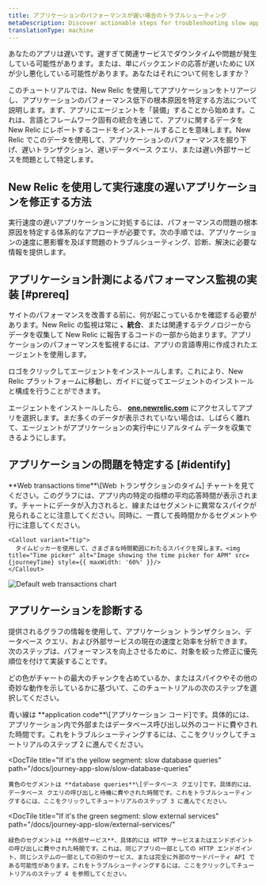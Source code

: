 ```yaml
---
title: アプリケーションのパフォーマンスが遅い場合のトラブルシューティング
metaDescription: Discover actionable steps for troubleshooting slow application performance to identify and resolve issues for a smoother user experience.
translationType: machine
---
```




あなたのアプリは遅いです。遅すぎて関連サービスでダウンタイムや問題が発生している可能性があります。または、単にバックエンドの応答が遅いために UX が少し悪化している可能性があります。あなたはそれについて何をしますか？

このチュートリアルでは、New Relic を使用してアプリケーションをトリアージし、アプリケーションのパフォーマンス低下の根本原因を特定する方法について説明します。まず、アプリにエージェントを「装備」することから始めます。これは、言語とフレームワーク固有の統合を通じて、アプリに関するデータを New Relic にレポートするコードをインストールすることを意味します。New Relic でこのデータを使用して、アプリケーションのパフォーマンスを掘り下げ、遅いトランザクション、遅いデータベース クエリ、または遅い外部サービスを問題として特定します。

## New Relic を使用して実行速度の遅いアプリケーションを修正する方法

実行速度の遅いアプリケーションに対処するには、パフォーマンスの問題の根本原因を特定する体系的なアプローチが必要です。次の手順では、アプリケーションの速度に悪影響を及ぼす問題のトラブルシューティング、診断、解決に必要な情報を提供します。

## アプリケーション計測によるパフォーマンス監視の実装 [#prereq]

サイトのパフォーマンスを改善する前に、何が起こっているかを確認する必要があります。New Relic の監視は常に **、統合**、または関連するテクノロジーからデータを収集して New Relic に報告するコードの一部から始まります。アプリケーションのパフォーマンスを監視するには、アプリの言語専用に作成されたエージェントを使用します。

ロゴをクリックしてエージェントをインストールします。これにより、New Relic プラットフォームに移動し、ガイドに従ってエージェントのインストールと構成を行うことができます。

<TechTileGrid>
  <TechTile
    name="Go agent"
    icon="logo-go"
    to="https://one.newrelic.com/nr1-core?state=985d4005-ba90-a8c7-1da1-2af34539b03b"
  />

  <TechTile
    name="Java agent"
    icon="logo-java"
    to="https://one.newrelic.com/nr1-core?state=80d18bcb-4919-1fcb-2b77-9406838eb916"
  />

  <TechTile
    name=".NET agent"
    icon="logo-dotnet"
    to="https://one.newrelic.com/nr1-core?state=30e93090-6dfa-6b70-8e75-472f54414355"
  />

  <TechTile
    name="Node.js agent"
    icon="logo-nodejs"
    to="https://one.newrelic.com/marketplace/install-data-source?state=be2e62fa-cc3b-c428-27c4-8d662c9e80a1"
  />

  <TechTile
    name="PHP agent"
    icon="logo-php"
    to="https://one.newrelic.com/nr1-core?state=aa633b41-72d4-009c-3abf-55dcf64894fe"
  />

  <TechTile
    name="Python agent"
    icon="logo-python"
    to="https://one.newrelic.com/nr1-core?state=20fda75b-58fb-a92a-f9e1-7b052035c6e8"
  />

  <TechTile
    name="Ruby agent"
    icon="logo-ruby"
    to="https://one.newrelic.com/nr1-core?state=d69143ab-605c-579b-25bf-cc6e5fee5b80"
  />
</TechTileGrid>

エージェントをインストールしたら、 **[one.newrelic.com](https://one.newrelic.com/nr1-core?filters=(domain%3D'APM'ANDtype%3D'APPLICATION'))** にアクセスしてアプリを選択します。まだ多くのデータが表示されていない場合は、しばらく離れて、エージェントがアプリケーションの実行中にリアルタイム データを収集できるようにします。

## アプリケーションの問題を特定する [#identify]

<SideBySide>
  <Side>
    **Web transactions time**\[Web トランザクションのタイム] チャートを見てください。このグラフには、アプリ内の特定の指標の平均応答時間が表示されます。チャートにデータが入力されると、線またはセグメントに異常なスパイクが見られることに注意してください。同時に、一貫して長時間かかるセグメントや行に注意してください。

    <Callout variant="tip">
      タイムピッカーを使用して、さまざまな時間範囲にわたるスパイクを探します。<img title="Time picker" alt="Image showing the time picker for APM" src={journeyTime} style={{ maxWidth: '60%' }}/>
    </Callout>
  </Side>

  <Side>
    <img
      title="Default web transactions chart"
      alt="Default web transactions chart"
      src={journeyWebTrans}
    />
  </Side>
</SideBySide>

## アプリケーションを診断する

提供されるグラフの情報を使用して、アプリケーション トランザクション、データベース クエリ、および外部サービスの現在の速度と効率を分析できます。次のステップは、パフォーマンスを向上させるために、対象を絞った修正に優先順位を付けて実装することです。

どの色がチャートの最大のチャンクを占めているか、またはスパイクやその他の奇妙な動作を示しているかに基づいて、このチュートリアルの次のステップを選択してください。

<DocTiles>
  <DocTile
    title="If it's the blue line: slow application traces"
    path="/docs/journey-app-slow/problematic-transactions"
  >
    青い線は **application code**\[アプリケーション コード]です。具体的には、アプリケーション内で外部またはデータベース呼び出し以外のコードに費やされた時間です。これをトラブルシューティングするには、ここをクリックしてチュートリアルのステップ 2 に進んでください。
  </DocTile>

  <DocTile
    title="If it's the yellow segment: slow database queries"
    path="/docs/journey-app-slow/slow-database-queries"
  >
    黄色のセグメントは **database queries**\[データベース クエリ]です。具体的には、データベース クエリの呼び出しと待機に費やされた時間です。これをトラブルシューティングするには、ここをクリックしてチュートリアルのステップ 3 に進んでください。
  </DocTile>

  <DocTile
    title="If it's the green segment: slow external services"
    path="/docs/journey-app-slow/external-services/"
  >
    緑色のセグメントは **外部サービス**、具体的には HTTP サービスまたはエンドポイントの呼び出しに費やされた時間です。これは、同じアプリの一部としての HTTP エンドポイント、同じシステムの一部としての別のサービス、または完全に外部のサードパーティ API である可能性があります。これをトラブルシューティングするには、ここをクリックしてチュートリアルのステップ 4 を参照してください。
  </DocTile>
</DocTiles>